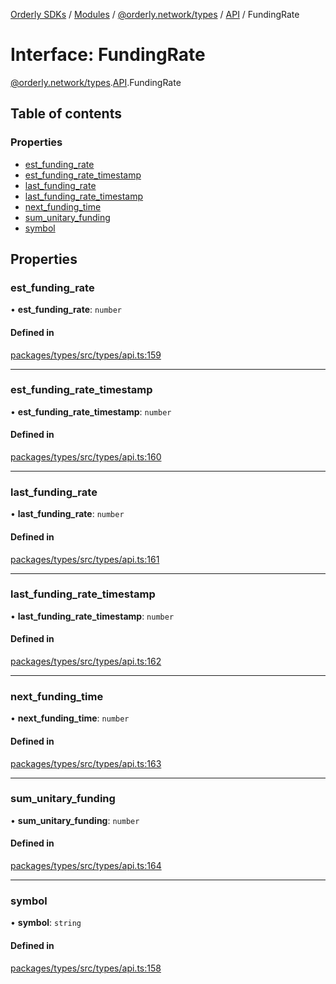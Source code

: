 [Orderly SDKs](/sdks/tech-doc/README) / [Modules](/sdks/tech-doc/modules) / [@orderly.network/types](/sdks/tech-doc/modules/orderly_network_types) / [API](/sdks/tech-doc/modules/orderly_network_types.API) / FundingRate

# Interface: FundingRate

[@orderly.network/types](/sdks/tech-doc/modules/orderly_network_types).[API](/sdks/tech-doc/modules/orderly_network_types.API).FundingRate

## Table of contents

### Properties

- [est\_funding\_rate](/sdks/tech-doc/interfaces/orderly_network_types.API.FundingRate#est_funding_rate)
- [est\_funding\_rate\_timestamp](/sdks/tech-doc/interfaces/orderly_network_types.API.FundingRate#est_funding_rate_timestamp)
- [last\_funding\_rate](/sdks/tech-doc/interfaces/orderly_network_types.API.FundingRate#last_funding_rate)
- [last\_funding\_rate\_timestamp](/sdks/tech-doc/interfaces/orderly_network_types.API.FundingRate#last_funding_rate_timestamp)
- [next\_funding\_time](/sdks/tech-doc/interfaces/orderly_network_types.API.FundingRate#next_funding_time)
- [sum\_unitary\_funding](/sdks/tech-doc/interfaces/orderly_network_types.API.FundingRate#sum_unitary_funding)
- [symbol](/sdks/tech-doc/interfaces/orderly_network_types.API.FundingRate#symbol)

## Properties

### est\_funding\_rate

• **est\_funding\_rate**: `number`

#### Defined in

[packages/types/src/types/api.ts:159](https://github.com/OrderlyNetwork/js-sdk/blob/d47dd11/packages/types/src/types/api.ts#L159)

___

### est\_funding\_rate\_timestamp

• **est\_funding\_rate\_timestamp**: `number`

#### Defined in

[packages/types/src/types/api.ts:160](https://github.com/OrderlyNetwork/js-sdk/blob/d47dd11/packages/types/src/types/api.ts#L160)

___

### last\_funding\_rate

• **last\_funding\_rate**: `number`

#### Defined in

[packages/types/src/types/api.ts:161](https://github.com/OrderlyNetwork/js-sdk/blob/d47dd11/packages/types/src/types/api.ts#L161)

___

### last\_funding\_rate\_timestamp

• **last\_funding\_rate\_timestamp**: `number`

#### Defined in

[packages/types/src/types/api.ts:162](https://github.com/OrderlyNetwork/js-sdk/blob/d47dd11/packages/types/src/types/api.ts#L162)

___

### next\_funding\_time

• **next\_funding\_time**: `number`

#### Defined in

[packages/types/src/types/api.ts:163](https://github.com/OrderlyNetwork/js-sdk/blob/d47dd11/packages/types/src/types/api.ts#L163)

___

### sum\_unitary\_funding

• **sum\_unitary\_funding**: `number`

#### Defined in

[packages/types/src/types/api.ts:164](https://github.com/OrderlyNetwork/js-sdk/blob/d47dd11/packages/types/src/types/api.ts#L164)

___

### symbol

• **symbol**: `string`

#### Defined in

[packages/types/src/types/api.ts:158](https://github.com/OrderlyNetwork/js-sdk/blob/d47dd11/packages/types/src/types/api.ts#L158)
